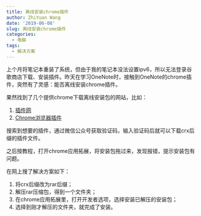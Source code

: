 ```yaml
---
title: 离线安装chrome插件
author: ZhiYuan Wang
date: '2019-06-08'
slug: 离线安装chrome插件
categories:
  - 电脑
tags:
  - 解决方案
---
```


上个月将笔记本重装了系统，但由于我的笔记本没法设置ipv6，所以无法登录谷歌商店下载、安装插件。昨天在学习OneNote时，接触到OneNote的chrome插件，突然有了灵感：能否离线安装chrome插件。

果然找到了几个提供chrome下载离线安装包的网站，比如：

1. [插件网](http://www.cnplugins.com/)
2. [Chrome浏览器插件](http://chromecj.com/)

搜索到想要的插件，通过微信公众号获取验证码，输入验证码后就可以下载crx后缀的插件文件。

之后按教程，打开chrome应用拓展，将安装包拖过来，发现报错，提示安装包有问题。

在网上搜了解决方案如下：

1. 将crx后缀改为rar后缀；
2. 解压rar压缩包，得到一个文件夹；
3. 在chrome应用拓展里，打开开发者选项，选择安装已解压的安装包；
4. 选择到刚才解压的文件夹，就完成了安装。

